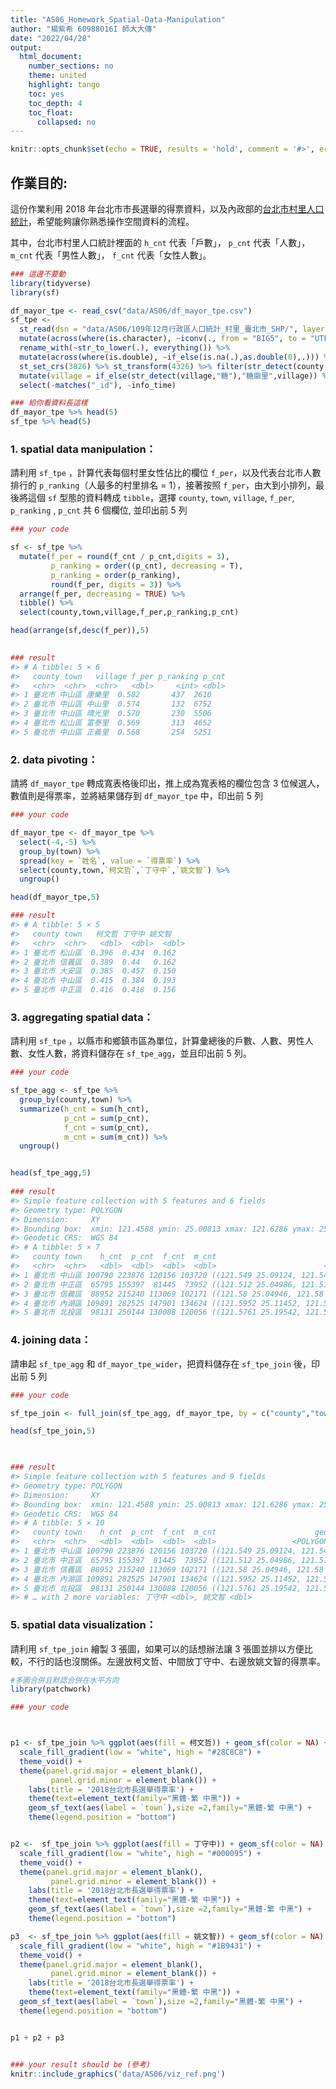 ```yaml
---
title: "AS06_Homework_Spatial-Data-Manipulation"
author: "楊紫希 60988016I 師大大傳"
date: "2022/04/28"
output:
  html_document:
    number_sections: no
    theme: united
    highlight: tango
    toc: yes
    toc_depth: 4
    toc_float:
      collapsed: no
---
```


```r
knitr::opts_chunk$set(echo = TRUE, results = 'hold', comment = '#>', error = TRUE)
```

## 作業目的:   

這份作業利用[](https://db.cec.gov.tw/ElecTable/Election?type=Mayor) 2018 年台北市市長選舉的得票資料，以及內政部的[台北市村里人口統計](https://segis.moi.gov.tw/STAT/Web/Platform/QueryInterface/STAT_QueryProductView.aspx?pid=E8C9BC9FA3B8955DB5ED36ECB95CC2B2&spid=2379CCC54C5DD0F4FEC8CE65233993C4)，希望能夠讓你熟悉操作空間資料的流程。

其中，台北市村里人口統計裡面的 `h_cnt` 代表「戶數」， `p_cnt` 代表「人數」， `m_cnt` 代表「男性人數」， `f_cnt` 代表「女性人數」。

```r
### 這邊不要動
library(tidyverse)
library(sf)

df_mayor_tpe <- read_csv("data/AS06/df_mayor_tpe.csv")
sf_tpe <-
  st_read(dsn = "data/AS06/109年12月行政區人口統計_村里_臺北市_SHP/", layer = "109年12月行政區人口統計_村里", quiet = T) %>%
  mutate(across(where(is.character), ~iconv(., from = "BIG5", to = "UTF8"))) %>%
  rename_with(~str_to_lower(.), everything()) %>% 
  mutate(across(where(is.double), ~if_else(is.na(.),as.double(0),.))) %>%
  st_set_crs(3826) %>% st_transform(4326) %>% filter(str_detect(county, "臺北市")) %>%
  mutate(village = if_else(str_detect(village,"糖"),"糖廍里",village)) %>%
  select(-matches("_id"), -info_time)

### 給你看資料長這樣
df_mayor_tpe %>% head(5)
sf_tpe %>% head(5)
```

### 1. spatial data manipulation：

請利用 `sf_tpe` ，計算代表每個村里女性佔比的欄位 `f_per`，以及代表台北市人數排行的 `p_ranking`（人最多的村里排名 = 1），接著按照 `f_per`，由大到小排列，最後將這個 `sf` 型態的資料轉成 `tibble`，選擇 `county`, `town`, `village`, `f_per`, `p_ranking` , `p_cnt` 共 6 個欄位, 並印出前 5 列

```r
### your code

sf <- sf_tpe %>%
  mutate(f_per = round(f_cnt / p_cnt,digits = 3),
         p_ranking = order((p_cnt), decreasing = T),
         p_ranking = order(p_ranking),
         round(f_per, digits = 3)) %>%
  arrange(f_per, decreasing = TRUE) %>%
  tibble() %>%
  select(county,town,village,f_per,p_ranking,p_cnt) 

head(arrange(sf,desc(f_per)),5)
  

### result
#> # A tibble: 5 × 6
#>   county town   village f_per p_ranking p_cnt
#>   <chr>  <chr>  <chr>   <dbl>     <int> <dbl>
#> 1 臺北市 中山區 康樂里  0.582       437  2610
#> 2 臺北市 中山區 中山里  0.574       132  6752
#> 3 臺北市 中山區 晴光里  0.570       230  5506
#> 4 臺北市 松山區 富泰里  0.569       313  4652
#> 5 臺北市 中山區 正義里  0.568       254  5251
```

### 2. data pivoting：

請將 `df_mayor_tpe` 轉成寬表格後印出，推上成為寬表格的欄位包含 3 位候選人，數值則是得票率，並將結果儲存到 `df_mayor_tpe` 中，印出前 5 列

```r
### your code

df_mayor_tpe <- df_mayor_tpe %>%
  select(-4,-5) %>%
  group_by(town) %>%
  spread(key = `姓名`, value = `得票率`) %>%
  select(county,town,`柯文哲`,`丁守中`,`姚文智`) %>%
  ungroup()

head(df_mayor_tpe,5)

### result
#> # A tibble: 5 × 5
#>   county town   柯文哲 丁守中 姚文智
#>   <chr>  <chr>   <dbl>  <dbl>  <dbl>
#> 1 臺北市 松山區  0.396  0.434  0.162
#> 2 臺北市 信義區  0.389  0.44   0.162
#> 3 臺北市 大安區  0.385  0.457  0.150
#> 4 臺北市 中山區  0.415  0.384  0.193
#> 5 臺北市 中正區  0.416  0.418  0.156
```

### 3. aggregating spatial data：

請利用 `sf_tpe` ，以縣市和鄉鎮市區為單位，計算彙總後的戶數、人數、男性人數、女性人數，將資料儲存在 `sf_tpe_agg`，並且印出前 5 列。

```r
### your code

sf_tpe_agg <- sf_tpe %>%
  group_by(county,town) %>%
  summarize(h_cnt = sum(h_cnt),
            p_cnt = sum(p_cnt),
            f_cnt = sum(p_cnt),
            m_cnt = sum(m_cnt)) %>%
  ungroup() 


head(sf_tpe_agg,5)
  
### result
#> Simple feature collection with 5 features and 6 fields
#> Geometry type: POLYGON
#> Dimension:     XY
#> Bounding box:  xmin: 121.4588 ymin: 25.00813 xmax: 121.6286 ymax: 25.21018
#> Geodetic CRS:  WGS 84
#> # A tibble: 5 × 7
#>   county town    h_cnt  p_cnt  f_cnt  m_cnt                             geometry
#>   <chr>  <chr>   <dbl>  <dbl>  <dbl>  <dbl>                        <POLYGON [°]>
#> 1 臺北市 中山區 100790 223876 120156 103720 ((121.549 25.09124, 121.5489 25.091…
#> 2 臺北市 中正區  65795 155397  81445  73952 ((121.512 25.04986, 121.5118 25.049…
#> 3 臺北市 信義區  88952 215240 113069 102171 ((121.58 25.04946, 121.58 25.04946,…
#> 4 臺北市 內湖區 109891 282525 147901 134624 ((121.5952 25.11452, 121.5951 25.11…
#> 5 臺北市 北投區  98131 250144 130088 120056 ((121.5761 25.19542, 121.576 25.195…
```

### 4. joining data：

請串起 `sf_tpe_agg` 和 `df_mayor_tpe_wider`，把資料儲存在 `sf_tpe_join` 後，印出前 5 列

```r
### your code

sf_tpe_join <- full_join(sf_tpe_agg, df_mayor_tpe, by = c("county","town") )  

head(sf_tpe_join,5)
  


### result
#> Simple feature collection with 5 features and 9 fields
#> Geometry type: POLYGON
#> Dimension:     XY
#> Bounding box:  xmin: 121.4588 ymin: 25.00813 xmax: 121.6286 ymax: 25.21018
#> Geodetic CRS:  WGS 84
#> # A tibble: 5 × 10
#>   county town    h_cnt  p_cnt  f_cnt  m_cnt                      geometry 柯文哲
#>   <chr>  <chr>   <dbl>  <dbl>  <dbl>  <dbl>                 <POLYGON [°]>  <dbl>
#> 1 臺北市 中山區 100790 223876 120156 103720 ((121.549 25.09124, 121.5489…  0.415
#> 2 臺北市 中正區  65795 155397  81445  73952 ((121.512 25.04986, 121.5118…  0.416
#> 3 臺北市 信義區  88952 215240 113069 102171 ((121.58 25.04946, 121.58 25…  0.389
#> 4 臺北市 內湖區 109891 282525 147901 134624 ((121.5952 25.11452, 121.595…  0.437
#> 5 臺北市 北投區  98131 250144 130088 120056 ((121.5761 25.19542, 121.576…  0.418
#> # … with 2 more variables: 丁守中 <dbl>, 姚文智 <dbl>
```



### 5. spatial data visualization：

請利用 `sf_tpe_join` 繪製 3 張圖，如果可以的話想辦法讓 3 張圖並排以方便比較，不行的話也沒關係。左邊放柯文哲、中間放丁守中、右邊放姚文智的得票率。
```r
#多圖合併且默認合併在水平方向
library(patchwork)
```


```r
### your code



p1 <- sf_tpe_join %>% ggplot(aes(fill = 柯文哲)) + geom_sf(color = NA) +
  scale_fill_gradient(low = "white", high = "#28C8C8") +
  theme_void() +
  theme(panel.grid.major = element_blank(), 
         panel.grid.minor = element_blank()) +
    labs(title = '2018台北市長選舉得票率') +
    theme(text=element_text(family="黑體-繁 中黑")) +
    geom_sf_text(aes(label = `town`),size =2,family="黑體-繁 中黑") +
    theme(legend.position = "bottom")


p2 <-  sf_tpe_join %>% ggplot(aes(fill = 丁守中)) + geom_sf(color = NA) +
  scale_fill_gradient(low = "white", high = "#000095") +
  theme_void() +
  theme(panel.grid.major = element_blank(), 
         panel.grid.minor = element_blank()) +
    labs(title = '2018台北市長選舉得票率') +
    theme(text=element_text(family="黑體-繁 中黑")) +
    geom_sf_text(aes(label = `town`),size =2,family="黑體-繁 中黑") +
    theme(legend.position = "bottom")

p3  <- sf_tpe_join %>% ggplot(aes(fill = 姚文智)) + geom_sf(color = NA) +
  scale_fill_gradient(low = "white", high = "#1B9431") +
  theme_void() +
  theme(panel.grid.major = element_blank(), 
         panel.grid.minor = element_blank()) +
    labs(title = '2018台北市長選舉得票率') +
    theme(text=element_text(family="黑體-繁 中黑")) +
  geom_sf_text(aes(label = `town`),size =2,family="黑體-繁 中黑") +
  theme(legend.position = "bottom") 


p1 + p2 + p3


### your result should be (參考)
knitr::include_graphics('data/AS06/viz_ref.png')

```

